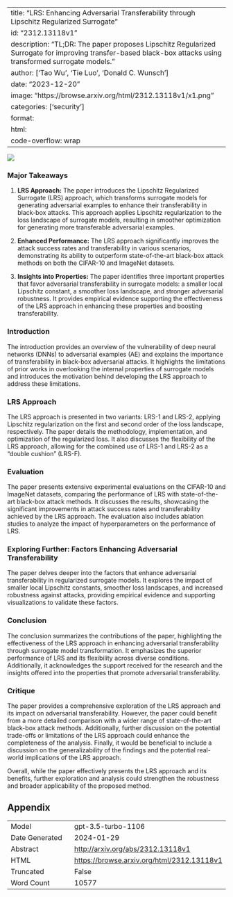 
---
title: "LRS: Enhancing Adversarial Transferability through Lipschitz Regularized Surrogate"
id: "2312.13118v1"
description: "TL;DR: The paper proposes Lipschitz Regularized Surrogate for improving transfer-based black-box attacks using transformed surrogate models."
author: ['Tao Wu', 'Tie Luo', 'Donald C. Wunsch']
date: "2023-12-20"
image: "https://browse.arxiv.org/html/2312.13118v1/x1.png"
categories: ['security']
format:
  html:
    code-overflow: wrap
---

![](https://browse.arxiv.org/html/2312.13118v1/x1.png)

### Major Takeaways

1. **LRS Approach:** The paper introduces the Lipschitz Regularized Surrogate (LRS) approach, which transforms surrogate models for generating adversarial examples to enhance their transferability in black-box attacks. This approach applies Lipschitz regularization to the loss landscape of surrogate models, resulting in smoother optimization for generating more transferable adversarial examples.

2. **Enhanced Performance:** The LRS approach significantly improves the attack success rates and transferability in various scenarios, demonstrating its ability to outperform state-of-the-art black-box attack methods on both the CIFAR-10 and ImageNet datasets.

3. **Insights into Properties:** The paper identifies three important properties that favor adversarial transferability in surrogate models: a smaller local Lipschitz constant, a smoother loss landscape, and stronger adversarial robustness. It provides empirical evidence supporting the effectiveness of the LRS approach in enhancing these properties and boosting transferability.

### Introduction

The introduction provides an overview of the vulnerability of deep neural networks (DNNs) to adversarial examples (AE) and explains the importance of transferability in black-box adversarial attacks. It highlights the limitations of prior works in overlooking the internal properties of surrogate models and introduces the motivation behind developing the LRS approach to address these limitations.

### LRS Approach

The LRS approach is presented in two variants: LRS-1 and LRS-2, applying Lipschitz regularization on the first and second order of the loss landscape, respectively. The paper details the methodology, implementation, and optimization of the regularized loss. It also discusses the flexibility of the LRS approach, allowing for the combined use of LRS-1 and LRS-2 as a "double cushion" (LRS-F).

### Evaluation

The paper presents extensive experimental evaluations on the CIFAR-10 and ImageNet datasets, comparing the performance of LRS with state-of-the-art black-box attack methods. It discusses the results, showcasing the significant improvements in attack success rates and transferability achieved by the LRS approach. The evaluation also includes ablation studies to analyze the impact of hyperparameters on the performance of LRS.

### Exploring Further: Factors Enhancing Adversarial Transferability

The paper delves deeper into the factors that enhance adversarial transferability in regularized surrogate models. It explores the impact of smaller local Lipschitz constants, smoother loss landscapes, and increased robustness against attacks, providing empirical evidence and supporting visualizations to validate these factors.

### Conclusion

The conclusion summarizes the contributions of the paper, highlighting the effectiveness of the LRS approach in enhancing adversarial transferability through surrogate model transformation. It emphasizes the superior performance of LRS and its flexibility across diverse conditions. Additionally, it acknowledges the support received for the research and the insights offered into the properties that promote adversarial transferability.

### Critique

The paper provides a comprehensive exploration of the LRS approach and its impact on adversarial transferability. However, the paper could benefit from a more detailed comparison with a wider range of state-of-the-art black-box attack methods. Additionally, further discussion on the potential trade-offs or limitations of the LRS approach could enhance the completeness of the analysis. Finally, it would be beneficial to include a discussion on the generalizability of the findings and the potential real-world implications of the LRS approach.

Overall, while the paper effectively presents the LRS approach and its benefits, further exploration and analysis could strengthen the robustness and broader applicability of the proposed method.

## Appendix

|          |          |
|----------|----------|
| Model     | gpt-3.5-turbo-1106       |
| Date Generated     | 2024-01-29       |
| Abstract | [http://arxiv.org/abs/2312.13118v1](http://arxiv.org/abs/2312.13118v1)        |
| HTML     | [https://browse.arxiv.org/html/2312.13118v1](https://browse.arxiv.org/html/2312.13118v1)       |
| Truncated       | False       |
| Word Count       | 10577       |